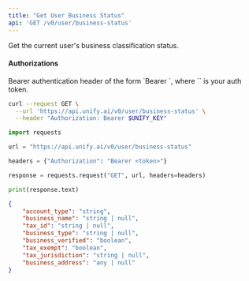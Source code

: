 ```yaml
---
title: "Get User Business Status"
api: 'GET /v0/user/business-status'
---
```

Get the current user's business classification status.

#### Authorizations

<ParamField header="Authorization" type="string" required="true">
  Bearer authentication header of the form `Bearer <token>`, where `<token>` is your auth token.
</ParamField>

<RequestExample>

```bash cURL
curl --request GET \
  --url 'https://api.unify.ai/v0/user/business-status' \
  --header "Authorization: Bearer $UNIFY_KEY"
```

```python Python
import requests

url = "https://api.unify.ai/v0/user/business-status"

headers = {"Authorization": "Bearer <token>"}

response = requests.request("GET", url, headers=headers)

print(response.text)
```

</RequestExample>
<ResponseExample>

```json 200
{
    "account_type": "string",
    "business_name": "string | null",
    "tax_id": "string | null",
    "business_type": "string | null",
    "business_verified": "boolean",
    "tax_exempt": "boolean",
    "tax_jurisdiction": "string | null",
    "business_address": "any | null"
}
```

</ResponseExample>
